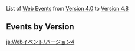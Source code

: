 {{HistoryTabs|Web Event|class=custom-tabs-default}}
List of [[Web Event]]s from [[Version 4.0]] to [[Version 4.8]]

==Events by Version==
{{Events by Version Tables|4|category = Web Events}}

[[ja:Webイベント/バージョン4]]